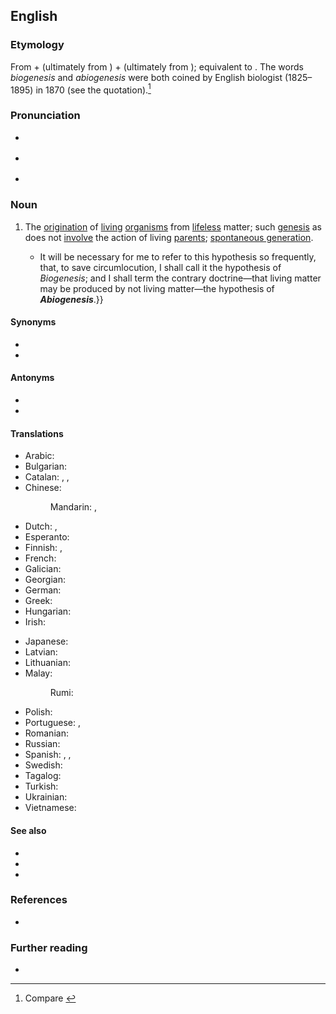 {{also|Abiogenesis|abiogénesis}}
==English==
{{was wotd|2018|June|29}}

===Etymology===
{{multiple images
|direction=vertical
|image1=Thomas Henry Huxley. Wood engraving by (T. S.), 1870, after Wellcome V0003002.jpg
|caption1=An 1870 wood engraving of English biologist {{w|Thomas Henry Huxley}}, produced in the year that he coined the words {{m|en|biogenesis}} and ''abiogenesis''
|image2=Champagne vent white smokers.jpg
|caption2=The ''Champagne'' vent at the {{w|Marianas Trench Marine National Monument}}, a type of [[hydrothermal vent]] called a “white smoker”. Some scientists believe that abiogenesis occurred at such deep sea vents.
}}

From {{der|en|grc|ἀ-|t=not-|pos=the [[alpha privative]]}} + {{m|grc|βῐ́ος|t=life}} (ultimately from {{der|en|ine-pro|*gʷeyh₃-|t=to live}}) + {{m|grc|γένεσις|t=origin, source; manner of birth; creation}} (ultimately from {{der|en|ine-pro|*ǵénh₁tis|t=birth; production}}); equivalent to {{af|en|a-|biogenesis}}. The words ''biogenesis'' and ''abiogenesis'' were both coined by English biologist {{w|Thomas Henry Huxley}} (1825–1895) in 1870 (see the quotation).<ref>Compare {{R:Online Etymology Dictionary}}</ref>

===Pronunciation===
* {{a|RP}} {{IPA|/ˌeɪbaɪəʊˈdʒɛnəsɪs/|/-ˌbaɪə-/|/-ˌbiːə-/|/-ˌbiːoʊ-/|/-nɪ-/|lang=en}}
* {{a|GA}} {{IPA|/ˌeɪˌbaioʊˈdʒɛnəsɪs/|lang=en}}
* {{hyphenation|abi|o|ge|ne|sis|lang=en}}

===Noun===
{{en-noun|abiogeneses}}

# {{lb|en|evolutionary theory}} The [[origination]] of [[living]] [[organism]]s from [[lifeless]] matter; such [[genesis]] as does not [[involve]] the action of living [[parent#Noun|parents]]; [[spontaneous generation]]. {{defdate|from 1870}}
#* {{quote-journal|author=[Thomas Henry Huxley]|authorlink=Thomas Huxley|title=The President’s Address|magazine=[[w:The Athenaeum (British magazine)|The Athenæum: Journal of English and Foreign Literature, Science, the Fine Arts, Music and the Drama]]|location=London|publisher=Printed by Edward J. Francis, Took's Court, {{w|Chancery Lane}}, published at the office, 20, Wellington Street, [[w:Strand, London|Strand]], W.C., by John Francis. [...]|date=17 September 1870|issue=2238|page=374|pageurl=https://books.google.com/books?id=Dk9DAQAAMAAJ&pg=PA374|columns=2–3|oclc=956082422|passage=And thus the hypothesis that living matter always arises by the agency of pre-existing living matter, took definite shape; {{...}} It will be necessary for me to refer to this hypothesis so frequently, that, to save circumlocution, I shall call it the hypothesis of ''Biogenesis''; and I shall term the contrary doctrine—that living matter may be produced by not living matter—the hypothesis of '''''Abiogenesis'''''.}}

====Synonyms====
* {{l|en|abiogeny}}
* {{l|en|biopoiesis}}

====Antonyms====
* {{l|en|biogenesis}}
* {{l|en|transformism}}

====Translations====
{{trans-top|origination of living organisms from lifeless matter}}
* Arabic: {{t-needed|ar}}
* Bulgarian: {{t|bg|самозараждане}}
* Catalan: {{t|ca|abiogènesi|f}}, {{t|ca|autogènesi|f}}, {{t|ca|generació espontània|f}}
* Chinese:
*: Mandarin: {{t|cmn|無生源說}}, {{t|cmn|无生源说|tr=wúshēngyuánshuō}}
* Dutch: {{t|nl|abiogenese|m}}, {{t|nl|spontane generatie|m}}
* Esperanto: {{t|eo|abiogenezo}}
* Finnish: {{t+|fi|abiogeneesi}}, {{t+|fi|alkusynty}}
* French: {{t+|fr|abiogenèse|f}}
* Galician: {{t+|gl|abioxénese|f}}
* Georgian: {{t|ka|აბიოგენეზი}}
* German: {{t+|de|Abiogenese|f}}
* Greek: {{t+|el|αβιογένεση|f}}
* Hungarian: {{t+|hu|ősnemzés}}
* Irish: {{t|ga|aibithghineas|m}}
{{trans-mid}}
* Japanese: {{t|ja|自然発生説|tr=しぜんはっせいせつ, shizenhasseisetsu}}
* Latvian: {{t|lv|abioģenēze|f}}
* Lithuanian: {{t+|lt|abiogenezė|f}}
* Malay:
*: Rumi: {{t+|ms|abiogenesis}}
* Polish: {{t+|pl|abiogeneza|f}}
* Portuguese: {{qualifier|Brazil}} {{t+|pt|abiogênese|f}}, {{qualifier|Portugal}} {{t+|pt|abiogénese|f}}
* Romanian: {{t+|ro|abiogeneză|f}}
* Russian: {{t+|ru|абиогене́з|m}}
* Spanish: {{t+|es|abiogénesis|f}}, {{t|es|autogénesis|f}}, {{t|es|generación espontánea|f}}
* Swedish: {{t+|sv|abiogenes|c}}
* Tagalog: {{t|tl|singaw-buhay}}
* Turkish: {{t+|tr|abiyogenez}}
* Ukrainian: {{t+|uk|абіогенез|m|tr=abiogenez}}
* Vietnamese: {{t|vi|sự phát sinh tự nhiên}}
{{trans-bottom}}

====See also====
* {{l|en|allopoiesis}}
* {{l|en|autopoiesis}}
* {{l|en|biopoesis}}

===References===
<references />

* {{R:SOED5|page=4}}

===Further reading===
* {{pedia}}